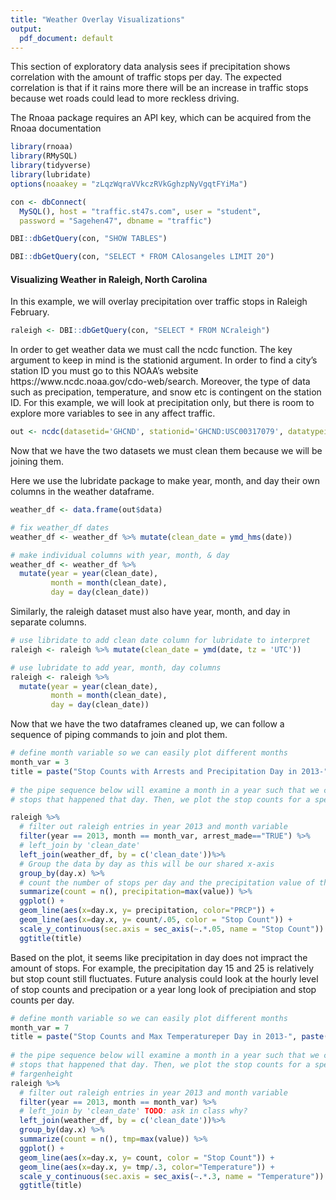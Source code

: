 ```yaml
---
title: "Weather Overlay Visualizations"
output: 
  pdf_document: default
---
```


This section of exploratory data analysis sees if precipitation shows correlation with the amount of traffic stops per day. The expected correlation is that if it rains more there will be an increase in traffic stops because wet roads could lead to more reckless driving.   

The Rnoaa package requires an API key, which can be acquired from the Rnoaa documentation
```r
library(rnoaa)
library(RMySQL)
library(tidyverse)
library(lubridate)
options(noaakey = "zLqzWqraVVkczRVkGghzpNyVgqtFYiMa")
```

```r
con <- dbConnect(
  MySQL(), host = "traffic.st47s.com", user = "student",
  password = "Sagehen47", dbname = "traffic")
```

```r
DBI::dbGetQuery(con, "SHOW TABLES")
```

```r
DBI::dbGetQuery(con, "SELECT * FROM CAlosangeles LIMIT 20")
```

#### Visualizing Weather in Raleigh, North Carolina

In this example, we will overlay precipitation over traffic stops in Raleigh February.
``` r
raleigh <- DBI::dbGetQuery(con, "SELECT * FROM NCraleigh")
```

In order to get weather data we must call the ncdc function. The key argument to keep in mind is the stationid argument. In order to find a city's station ID you must go to this NOAA's website https://www.ncdc.noaa.gov/cdo-web/search. Moreover, the type of data such as precipation, temperature, and snow etc is contingent on the station ID. For this example, we will look at precipitation only, but there is room to explore more variables to see in any affect traffic. 
```r
out <- ncdc(datasetid='GHCND', stationid='GHCND:USC00317079', datatypeid='PRCP', startdate = '2013-01-01', enddate = '2013-12-31', limit = 500)
```

Now that we have the two datasets we must clean them because we will be joining them. 

Here we use the lubridate package to make year, month, and day their own columns in the weather dataframe.
```r
weather_df <- data.frame(out$data)

# fix weather_df dates
weather_df <- weather_df %>% mutate(clean_date = ymd_hms(date))

# make individual columns with year, month, & day
weather_df <- weather_df %>%
  mutate(year = year(clean_date),
         month = month(clean_date),
         day = day(clean_date))
```

Similarly, the raleigh dataset must also have year, month, and day in separate columns. 
```r
# use libridate to add clean date column for lubridate to interpret
raleigh <- raleigh %>% mutate(clean_date = ymd(date, tz = 'UTC'))

# use lubridate to add year, month, day columns
raleigh <- raleigh %>%
  mutate(year = year(clean_date),
         month = month(clean_date),
         day = day(clean_date))
```

Now that we have the two dataframes cleaned up, we can follow a sequence of piping commands to join and plot them.  
```r
# define month variable so we can easily plot different months
month_var = 3
title = paste("Stop Counts with Arrests and Precipitation Day in 2013-", paste(month_var))
  
# the pipe sequence below will examine a month in a year such that we count all the traffic
# stops that happened that day. Then, we plot the stop counts for a specific day and max temp in

raleigh %>% 
  # filter out raleigh entries in year 2013 and month variable
  filter(year == 2013, month == month_var, arrest_made=="TRUE") %>% 
  # left_join by 'clean_date' 
  left_join(weather_df, by = c('clean_date'))%>%
  # Group the data by day as this will be our shared x-axis
  group_by(day.x) %>%
  # count the number of stops per day and the precipitation value of that day
  summarize(count = n(), precipitation=max(value)) %>%
  ggplot() + 
  geom_line(aes(x=day.x, y= precipitation, color="PRCP")) +
  geom_line(aes(x=day.x, y= count/.05, color = "Stop Count")) +  
  scale_y_continuous(sec.axis = sec_axis(~.*.05, name = "Stop Count")) + 
  ggtitle(title)
```

Based on the plot, it seems like precipitation in day does not impract the amount of stops. For example, the precipitation day 15 and 25 is relatively but stop count still fluctuates. Future analysis could look at the hourly level of stop counts and precipation or a year long look of precipiation and stop counts per day. 

```r
# define month variable so we can easily plot different months
month_var = 7
title = paste("Stop Counts and Max Temperatureper Day in 2013-", paste(month_var))
  
# the pipe sequence below will examine a month in a year such that we count all the traffic
# stops that happened that day. Then, we plot the stop counts for a specific day and max temp in
# fargenheight
raleigh %>% 
  # filter out raleigh entries in year 2013 and month variable
  filter(year == 2013, month == month_var) %>% 
  # left_join by 'clean_date' TODO: ask in class why? 
  left_join(weather_df, by = c('clean_date'))%>%
  group_by(day.x) %>%
  summarize(count = n(), tmp=max(value)) %>%
  ggplot() + 
  geom_line(aes(x=day.x, y= count, color = "Stop Count")) + 
  geom_line(aes(x=day.x, y= tmp/.3, color="Temperature")) + 
  scale_y_continuous(sec.axis = sec_axis(~.*.3, name = "Temperature")) + 
  ggtitle(title)
```



